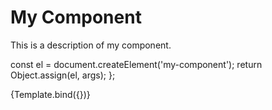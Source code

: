 
<Meta title="My Component" />

# My Component

This is a description of my component.

  const el = document.createElement('my-component');
  return Object.assign(el, args);
};

<Canvas>
  <Story
    name="Full Name"
    args={{
      first: 'John',
      middle: 'Jacob',
      last: 'Schmitt',
    }}
  >
    {Template.bind({})}
  </Story>
</Canvas>
